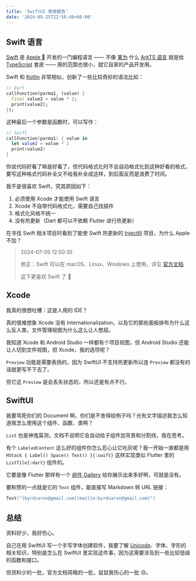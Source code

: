 ```yaml
---
title: 'SwiftUI 使用报告'
date: '2024-05-25T22:56:46+08:00'
---
```


## Swift 语言

[Swift](https://developer.apple.com/swift) 是 [Apple ](https://www.apple.com) 开发的一门编程语言 —— 不像 [某为](https://www.huawei.com) 什么 [ArkTS 语言](https://developer.huawei.com/consumer/cn/arkts) 就是给 [TypeScript](https://www.typescriptlang.org) 套皮 —— 用的范围也很小，就它自家的产品开发用。

Swift 和 [Kotlin](https://kotlinlang.org) 非常相似，创新了一些比较奇妙的语法比如：

```dart
// Dart
callFunction(parma1, (value) {
  final value2 = value * 2;
  print(value2);
});
```

这种最后一个参数是函数时，可以写作：

```swift
// Swift
callFunction(parma1) { value in
  let value2 = value * 2
  print(value2)
}
```

你说代码好看了嘛是好看了，但代码格式化时不会自动格式化到这种好看的格式，要写这种格式代码补全又不给我补全成这样，到后面反而是浪费了时间。

我不是很喜欢 Swift，究其原因如下：

1. 必须使用 Xcode 才能使用 Swift 语言
2. Xcode 不自带代码格式化，需要自己找插件
3. 格式化风格不统一
4. 没有热更新（Dart 都可以不依赖 Flutter 进行热更新）

在寻找 Swift 相关项目时看到了能使 Swift 热更新的 [InjectIII](https://github.com/johnno1962/InjectionIII) 项目，为什么 Apple 不加？

> 2024-07-05 12:50:35
>
> 修正：Swift 可以在 macOS、Linux、Windows 上使用，详见 [官方文档](https://www.swift.org/getting-started)
>
> 这下更喜欢 Swift 了 🥰

## Xcode

我真的很想吐槽：这是人用的 IDE？

真的很难想象 Xcode 没有 Internationalization，以及它的那些面板排布为什么这么反人类，文件管理视图为什么这么让人憋屈。

我知道 Xcode 和 Android Studio 一样都有个项目视图，但 Android Studio 还能让人切到文件视图，但 Xcode，我的选项呢？

`Preview` 功能是需要表扬的，因为 SwiftUI 不支持热更新所以连 `Preview` 都没有的话就更写不下去了。

但它这 `Preview` 是会丢失状态的，所以还是有点不行。

## SwiftUI

我要骂死你们的 Document 啊，你们是不舍得给例子吗？光有文字描述我怎么知道我怎么使用这个组件、函数、类啊？

`List` 也是神鬼莫测，文档不说明它会自动给子组件加背景和分割线，我在思考。

有个 `LabeledContent` 这么好的组件你怎么忍心让它吃灰呢？我一开始一直都是用 `HStack { Label() Space() Text() }{:swift}` 这样实现类似 Flutter 里的 `ListTile{:dart}` 组件的。

它要是像 Flutter 那样有一个 [组件 Gallery](https://flutter.github.io/samples/web/material_3_demo) 给你展示出来多好啊，可就是没有。

要称赞的一点就是它的 `Text` 组件，能直接写 Markdown 转 URL 链接：

```swift
Text("[byrdsaron@gmail.com](mailto:byrdsaron@gmail.com)")
```

## 总结

资料好少，我好伤心。

自己在用 SwiftUI 写一个手写字体创建软件，我要了解 [Unicode](https://home.unicode.org)、字体、字形的相关知识，特别是怎么在 SwiftUI 里实现这件事，因为这需要涉及到一些比较低级的函数和接口。

但资料少的一批，官方文档简略的一批，鼠鼠我伤心的一批 😢。
